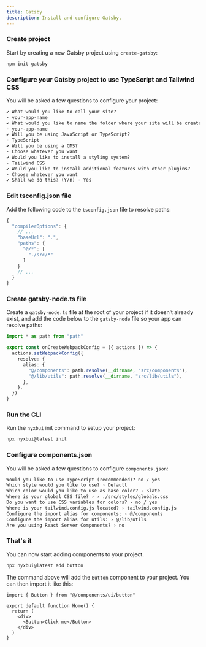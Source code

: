 ```yaml
---
title: Gatsby
description: Install and configure Gatsby.
---
```


<Steps>

### Create project

Start by creating a new Gatsby project using `create-gatsby`:

```bash
npm init gatsby
```

### Configure your Gatsby project to use TypeScript and Tailwind CSS

You will be asked a few questions to configure your project:

```txt showLineNumbers
✔ What would you like to call your site?
· your-app-name
✔ What would you like to name the folder where your site will be created?
· your-app-name
✔ Will you be using JavaScript or TypeScript?
· TypeScript
✔ Will you be using a CMS?
· Choose whatever you want
✔ Would you like to install a styling system?
· Tailwind CSS
✔ Would you like to install additional features with other plugins?
· Choose whatever you want
✔ Shall we do this? (Y/n) · Yes
```

### Edit tsconfig.json file

Add the following code to the `tsconfig.json` file to resolve paths:

```ts {4-9} showLineNumbers
{
  "compilerOptions": {
    // ...
    "baseUrl": ".",
    "paths": {
      "@/*": [
        "./src/*"
      ]
    }
    // ...
  }
}
```

### Create gatsby-node.ts file

Create a `gatsby-node.ts` file at the root of your project if it doesn’t already exist, and add the code below to the `gatsby-node` file so your app can resolve paths:

```ts
import * as path from "path"

export const onCreateWebpackConfig = ({ actions }) => {
  actions.setWebpackConfig({
    resolve: {
      alias: {
        "@/components": path.resolve(__dirname, "src/components"),
        "@/lib/utils": path.resolve(__dirname, "src/lib/utils"),
      },
    },
  })
}
```

### Run the CLI

Run the `nyxbui` init command to setup your project:

```bash
npx nyxbui@latest init
```

### Configure components.json

You will be asked a few questions to configure `components.json`:

```txt showLineNumbers
Would you like to use TypeScript (recommended)? no / yes
Which style would you like to use? › Default
Which color would you like to use as base color? › Slate
Where is your global CSS file? › › ./src/styles/globals.css
Do you want to use CSS variables for colors? › no / yes
Where is your tailwind.config.js located? › tailwind.config.js
Configure the import alias for components: › @/components
Configure the import alias for utils: › @/lib/utils
Are you using React Server Components? › no
```

### That's it

You can now start adding components to your project.

```bash
npx nyxbui@latest add button
```

The command above will add the `Button` component to your project. You can then import it like this:

```tsx {1,6} showLineNumbers
import { Button } from "@/components/ui/button"

export default function Home() {
  return (
    <div>
      <Button>Click me</Button>
    </div>
  )
}
```

</Steps>
